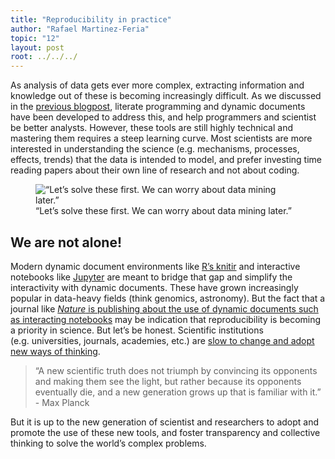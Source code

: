```yaml
---
title: "Reproducibility in practice"
author: "Rafael Martinez-Feria"
topic: "12"
layout: post
root: ../../../
---
```


As analysis of data gets ever more complex, extracting information and knowledge out of these is becoming increasingly difficult. As we discussed in the [previous blogpost](http://agron590-isu.github.io/blog/11/), literate programming and dynamic documents have been developed to address this, and help programmers and scientist be better analysts. However, these tools are still highly technical and mastering them requires a steep learning curve. Most scientists are more interested in understanding the science (e.g. mechanisms, processes, effects, trends) that the data is intended to model, and prefer investing time reading papers about their own line of research and not about coding.

!["Let's solve these first. We can worry about data mining later."](https://pbs.twimg.com/media/B8sX5l0IYAAdXzo.jpg)

## We are not alone! 

Modern dynamic document environments like [R's knitir](http://yihui.name/knitr/) and interactive notebooks like [Jupyter](http://jupyter.org/) are meant to bridge that gap and simplify the interactivity with dynamic documents. These have grown increasingly popular in data-heavy fields (think genomics, astronomy). But the fact that a journal like [*Nature* is publishing about the use of dynamic documents such as interacting notebooks](http://www.nature.com/news/interactive-notebooks-sharing-the-code-1.16261) may be indication that reproducibility is becoming a priority in science. But let's be honest. Scientific institutions (e.g. universities, journals, academies, etc.) are [slow to change and adopt new ways of thinking](http://www.vox.com/science-and-health/2015/12/15/10219330/elite-scientists-hold-back-progress).

> "A new scientific truth does not triumph by convincing its opponents and making them see the light, but rather because its opponents eventually die, and a new generation grows up that is familiar with it." - Max Planck

But it is up to the new generation of scientist and researchers to adopt and promote the use of these new tools, and foster transparency and collective thinking to solve the world's complex problems.  
